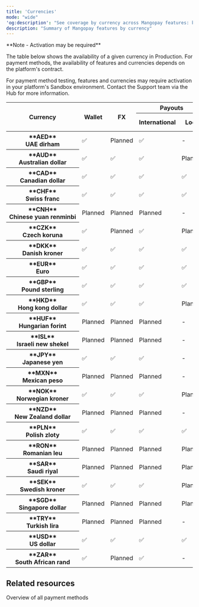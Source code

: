 ```yaml
---
title: 'Currencies'  
mode: "wide"
'og:description': "See coverage by currency across Mangopay features: key payment methods, wallets, payouts, and more."  
description: "Summary of Mangopay features by currency"
---
```


<Note>  
**Note - Activation may be required** 
  
The table below shows the availability of a given currency in Production. For payment methods, the availability of features and currencies depends on the platform's contract.

For payment method testing, features and currencies may require activation in your platform's Sandbox environment. Contact the Support team via the Hub for more information.

</Note>

<table id="currenciesTable">
<thead>
  <tr>
    <th class="header" rowspan="2">Currency</th>
    <th class="header" rowspan="2">Wallet</th>
    <th class="header" rowspan="2">FX</th>
    <th class="header" colspan="2">Payouts</th>
    <th class="header" colspan="5">Card pay-ins</th>
    <th class="header" colspan="4">Banking pay-ins</th>
    <th class="header" colspan="10">APM pay-ins</th>
  </tr>
  <tr>
    <th class="header">International</th>
    <th class="header">Local</th>
    <th class="header">Visa</th>
    <th class="header">Mastercard</th>
    <th class="header">CB</th>
    <th class="header">AMEX</th>
    <th class="header">Maestro</th>
    <th class="header">Bank&nbsp;wire&nbsp;<br/>-&nbsp;Intl.</th>
    <th class="header">Bank&nbsp;wire<br/>-&nbsp;Local</th>
    <th class="header">Virtual IBANs </th>
    <th class="header">Direct debit</th>
    <th class="header">Apple&nbsp;Pay</th>
    <th class="header">BLIK</th>
    <th class="header">Giropay</th>
    <th class="header">Google&nbsp;Pay</th>
    <th class="header">iDEAL</th>
    <th class="header">Klarna</th>
    <th class="header">MB&nbsp;WAY</th>
    <th class="header">Multibanco</th>
    <th class="header">PayPal</th>
    <th class="header">Satispay</th>
  </tr>
</thead>
<tbody>
  <tr>
    <th class="header header-normal-weight">**AED**<br/>UAE&nbsp;dirham</th>
    <td class="content">✅</td>
    <td class="content">Planned</td>
    <td class="content">✅</td>
    <td class="content">-</td>
    <td class="content">✅</td>
    <td class="content">✅</td>
    <td class="content">✅</td>
    <td class="content">-</td>
    <td class="content">-</td>
    <td class="content">✅</td>
    <td class="content">-</td>
    <td class="content">-</td>
    <td class="content">-</td>
    <td class="content">✅</td>
    <td class="content">-</td>
    <td class="content">-</td>
    <td class="content">✅</td>
    <td class="content">-</td>
    <td class="content">-</td>
    <td class="content">-</td>
    <td class="content">-</td>
    <td class="content">-</td>
    <td class="content">-</td>
  </tr>
  <tr>
    <th class="header header-normal-weight">**AUD**<br/>Australian&nbsp;dollar</th>
    <td class="content">✅</td>
    <td class="content">✅</td>
    <td class="content">✅</td>
    <td class="content">Planned</td>
    <td class="content">✅</td>
    <td class="content">✅</td>
    <td class="content">✅</td>
    <td class="content">✅</td>
    <td class="content">-</td>
    <td class="content">✅</td>
    <td class="content">-</td>
    <td class="content">-</td>
    <td class="content">-</td>
    <td class="content">✅</td>
    <td class="content">-</td>
    <td class="content">-</td>
    <td class="content">✅</td>
    <td class="content">-</td>
    <td class="content">-</td>
    <td class="content">-</td>
    <td class="content">-</td>
    <td class="content">-</td>
    <td class="content">-</td>
  </tr>
  <tr>
    <th class="header header-normal-weight">**CAD**<br/>Canadian&nbsp;dollar</th>
    <td class="content">✅</td>
    <td class="content">✅</td>
    <td class="content">✅</td>
    <td class="content">✅</td>
    <td class="content">✅</td>
    <td class="content">✅</td>
    <td class="content">✅</td>
    <td class="content">✅</td>
    <td class="content">-</td>
    <td class="content">✅</td>
    <td class="content">Planned</td>
    <td class="content">Planned</td>
    <td class="content">-</td>
    <td class="content">✅</td>
    <td class="content">-</td>
    <td class="content">-</td>
    <td class="content">✅</td>
    <td class="content">-</td>
    <td class="content">-</td>
    <td class="content">-</td>
    <td class="content">-</td>
    <td class="content">-</td>
    <td class="content">-</td>
  </tr>
  <tr>
    <th class="header header-normal-weight">**CHF**<br/>Swiss&nbsp;franc</th>
    <td class="content">✅</td>
    <td class="content">✅</td>
    <td class="content">✅</td>
    <td class="content">✅</td>
    <td class="content">✅</td>
    <td class="content">✅</td>
    <td class="content">✅</td>
    <td class="content">✅</td>
    <td class="content">-</td>
    <td class="content">✅</td>
    <td class="content">-</td>
    <td class="content">-</td>
    <td class="content">-</td>
    <td class="content">✅</td>
    <td class="content">-</td>
    <td class="content">-</td>
    <td class="content">✅</td>
    <td class="content">-</td>
    <td class="content">✅</td>
    <td class="content">-</td>
    <td class="content">-</td>
    <td class="content">✅</td>
    <td class="content">-</td>
  </tr>
  <tr>
    <th class="header header-normal-weight">**CNH**<br/>Chinese&nbsp;yuan&nbsp;renminbi</th>
    <td class="content">Planned</td>
    <td class="content">Planned</td>
    <td class="content">Planned</td>
    <td class="content">-</td>
    <td class="content">-</td>
    <td class="content">-</td>
    <td class="content">-</td>
    <td class="content">-</td>
    <td class="content">-</td>
    <td class="content">Planned</td>
    <td class="content">-</td>
    <td class="content">-</td>
    <td class="content">-</td>
    <td class="content">-</td>
    <td class="content">-</td>
    <td class="content">-</td>
    <td class="content">-</td>
    <td class="content">-</td>
    <td class="content">-</td>
    <td class="content">-</td>
    <td class="content">-</td>
    <td class="content">-</td>
    <td class="content">-</td>
  </tr>
  <tr>
    <th class="header header-normal-weight">**CZK**<br/>Czech&nbsp;koruna</th>
    <td class="content">✅</td>
    <td class="content">Planned</td>
    <td class="content">✅</td>
    <td class="content">Planned</td>
    <td class="content">✅</td>
    <td class="content">-</td>
    <td class="content">-</td>
    <td class="content">-</td>
    <td class="content">-</td>
    <td class="content">✅</td>
    <td class="content">-</td>
    <td class="content">-</td>
    <td class="content">-</td>
    <td class="content">-</td>
    <td class="content">-</td>
    <td class="content">-</td>
    <td class="content">-</td>
    <td class="content">-</td>
    <td class="content">-</td>
    <td class="content">-</td>
    <td class="content">-</td>
    <td class="content">-</td>
    <td class="content">-</td>
  </tr>
  <tr>
    <th class="header header-normal-weight">**DKK**<br/>Danish&nbsp;kroner</th>
    <td class="content">✅</td>
    <td class="content">✅</td>
    <td class="content">✅</td>
    <td class="content">✅</td>
    <td class="content">✅</td>
    <td class="content">✅</td>
    <td class="content">✅</td>
    <td class="content">✅</td>
    <td class="content">-</td>
    <td class="content">✅</td>
    <td class="content">Planned</td>
    <td class="content">Planned</td>
    <td class="content">-</td>
    <td class="content">✅</td>
    <td class="content">-</td>
    <td class="content">-</td>
    <td class="content">✅</td>
    <td class="content">-</td>
    <td class="content">✅</td>
    <td class="content">-</td>
    <td class="content">-</td>
    <td class="content">-</td>
    <td class="content">-</td>
  </tr>
  <tr>
    <th class="header header-normal-weight">**EUR**<br/>Euro</th>
    <td class="content">✅</td>
    <td class="content">✅</td>
    <td class="content">✅</td>
    <td class="content">✅</td>
    <td class="content">✅</td>
    <td class="content">✅</td>
    <td class="content">✅</td>
    <td class="content">✅</td>
    <td class="content">✅</td>
    <td class="content">✅</td>
    <td class="content">✅</td>
    <td class="content">✅</td>
    <td class="content">✅</td>
    <td class="content">✅</td>
    <td class="content">-</td>
    <td class="content">✅</td>
    <td class="content">✅</td>
    <td class="content">✅</td>
    <td class="content">✅</td>
    <td class="content">✅</td>
    <td class="content">✅</td>
    <td class="content">✅</td>
    <td class="content">✅</td>
  </tr>
  <tr>
    <th class="header header-normal-weight">**GBP**<br/>Pound&nbsp;sterling</th>
    <td class="content">✅</td>
    <td class="content">✅</td>
    <td class="content">✅</td>
    <td class="content">✅</td>
    <td class="content">✅</td>
    <td class="content">✅</td>
    <td class="content">✅</td>
    <td class="content">✅</td>
    <td class="content">-</td>
    <td class="content">✅</td>
    <td class="content">✅</td>
    <td class="content">Planned</td>
    <td class="content">✅</td>
    <td class="content">✅</td>
    <td class="content">-</td>
    <td class="content">-</td>
    <td class="content">✅</td>
    <td class="content">-</td>
    <td class="content">✅</td>
    <td class="content">-</td>
    <td class="content">-</td>
    <td class="content">✅</td>
    <td class="content">-</td>
  </tr>
  <tr>
    <th class="header header-normal-weight">**HKD**<br/>Hong&nbsp;kong&nbsp;dollar</th>
    <td class="content">✅</td>
    <td class="content">✅</td>
    <td class="content">✅</td>
    <td class="content">Planned</td>
    <td class="content">✅</td>
    <td class="content">✅</td>
    <td class="content">✅</td>
    <td class="content">✅</td>
    <td class="content">-</td>
    <td class="content">✅</td>
    <td class="content">-</td>
    <td class="content">-</td>
    <td class="content">-</td>
    <td class="content">✅</td>
    <td class="content">-</td>
    <td class="content">-</td>
    <td class="content">✅</td>
    <td class="content">-</td>
    <td class="content">-</td>
    <td class="content">-</td>
    <td class="content">-</td>
    <td class="content">-</td>
    <td class="content">-</td>
  </tr>
  <tr>
    <th class="header header-normal-weight">**HUF**<br/>Hungarian&nbsp;forint</th>
    <td class="content">Planned</td>
    <td class="content">Planned</td>
    <td class="content">Planned</td>
    <td class="content">-</td>
    <td class="content">-</td>
    <td class="content">-</td>
    <td class="content">-</td>
    <td class="content">-</td>
    <td class="content">-</td>
    <td class="content">Planned</td>
    <td class="content">-</td>
    <td class="content">-</td>
    <td class="content">-</td>
    <td class="content">-</td>
    <td class="content">-</td>
    <td class="content">-</td>
    <td class="content">-</td>
    <td class="content">-</td>
    <td class="content">-</td>
    <td class="content">-</td>
    <td class="content">-</td>
    <td class="content">-</td>
    <td class="content">-</td>
  </tr>
  <tr>
    <th class="header header-normal-weight">**ISL**<br/>Israeli&nbsp;new&nbsp;shekel</th>
    <td class="content">Planned</td>
    <td class="content">Planned</td>
    <td class="content">Planned</td>
    <td class="content">-</td>
    <td class="content">-</td>
    <td class="content">-</td>
    <td class="content">-</td>
    <td class="content">-</td>
    <td class="content">-</td>
    <td class="content">Planned</td>
    <td class="content">-</td>
    <td class="content">-</td>
    <td class="content">-</td>
    <td class="content">-</td>
    <td class="content">-</td>
    <td class="content">-</td>
    <td class="content">-</td>
    <td class="content">-</td>
    <td class="content">-</td>
    <td class="content">-</td>
    <td class="content">-</td>
    <td class="content">-</td>
    <td class="content">-</td>
  </tr>
  <tr>
    <th class="header header-normal-weight">**JPY**<br/>Japanese&nbsp;yen</th>
    <td class="content">✅</td>
    <td class="content">✅</td>
    <td class="content">✅</td>
    <td class="content">-</td>
    <td class="content">✅</td>
    <td class="content">✅</td>
    <td class="content">✅</td>
    <td class="content">✅</td>
    <td class="content">-</td>
    <td class="content">✅</td>
    <td class="content">-</td>
    <td class="content">-</td>
    <td class="content">-</td>
    <td class="content">✅</td>
    <td class="content">-</td>
    <td class="content">-</td>
    <td class="content">✅</td>
    <td class="content">-</td>
    <td class="content">-</td>
    <td class="content">-</td>
    <td class="content">-</td>
    <td class="content">-</td>
    <td class="content">-</td>
  </tr>
  <tr>
    <th class="header header-normal-weight">**MXN**<br/>Mexican&nbsp;peso</th>
    <td class="content">Planned</td>
    <td class="content">Planned</td>
    <td class="content">Planned</td>
    <td class="content">-</td>
    <td class="content">-</td>
    <td class="content">-</td>
    <td class="content">-</td>
    <td class="content">-</td>
    <td class="content">-</td>
    <td class="content">Planned</td>
    <td class="content">-</td>
    <td class="content">-</td>
    <td class="content">-</td>
    <td class="content">-</td>
    <td class="content">-</td>
    <td class="content">-</td>
    <td class="content">-</td>
    <td class="content">-</td>
    <td class="content">-</td>
    <td class="content">-</td>
    <td class="content">-</td>
    <td class="content">-</td>
    <td class="content">-</td>
  </tr>
  <tr>
    <th class="header header-normal-weight">**NOK**<br/>Norwegian&nbsp;kroner</th>
    <td class="content">✅</td>
    <td class="content">✅</td>
    <td class="content">✅</td>
    <td class="content">Planned</td>
    <td class="content">✅</td>
    <td class="content">✅</td>
    <td class="content">✅</td>
    <td class="content">✅</td>
    <td class="content">-</td>
    <td class="content">✅</td>
    <td class="content">-</td>
    <td class="content">-</td>
    <td class="content">-</td>
    <td class="content">✅</td>
    <td class="content">-</td>
    <td class="content">-</td>
    <td class="content">✅</td>
    <td class="content">-</td>
    <td class="content">-</td>
    <td class="content">-</td>
    <td class="content">-</td>
    <td class="content">-</td>
    <td class="content">-</td>
  </tr>
  <tr>
    <th class="header header-normal-weight">**NZD**<br/>New&nbsp;Zealand&nbsp;dollar</th>
    <td class="content">Planned</td>
    <td class="content">Planned</td>
    <td class="content">Planned</td>
    <td class="content">-</td>
    <td class="content">-</td>
    <td class="content">-</td>
    <td class="content">-</td>
    <td class="content">-</td>
    <td class="content">-</td>
    <td class="content">Planned</td>
    <td class="content">-</td>
    <td class="content">-</td>
    <td class="content">-</td>
    <td class="content">-</td>
    <td class="content">-</td>
    <td class="content">-</td>
    <td class="content">-</td>
    <td class="content">-</td>
    <td class="content">-</td>
    <td class="content">-</td>
    <td class="content">-</td>
    <td class="content">-</td>
    <td class="content">-</td>
  </tr>
  <tr>
    <th class="header header-normal-weight">**PLN**<br/>Polish&nbsp;zloty</th>
    <td class="content">✅</td>
    <td class="content">✅</td>
    <td class="content">✅</td>
    <td class="content">✅</td>
    <td class="content">✅</td>
    <td class="content">✅</td>
    <td class="content">✅</td>
    <td class="content">✅</td>
    <td class="content">-</td>
    <td class="content">✅</td>
    <td class="content">Planned</td>
    <td class="content">Planned</td>
    <td class="content">-</td>
    <td class="content">✅</td>
    <td class="content"> ✅</td>
    <td class="content">-</td>
    <td class="content">✅</td>
    <td class="content">-</td>
    <td class="content">✅</td>
    <td class="content">-</td>
    <td class="content">-</td>
    <td class="content">-</td>
    <td class="content">-</td>
  </tr>
  <tr>
    <th class="header header-normal-weight">**RON**<br/>Romanian&nbsp;leu</th>
    <td class="content">Planned</td>
    <td class="content">Planned</td>
    <td class="content">Planned</td>
    <td class="content">Planned</td>
    <td class="content">-</td>
    <td class="content">-</td>
    <td class="content">-</td>
    <td class="content">-</td>
    <td class="content">-</td>
    <td class="content">Planned</td>
    <td class="content">-</td>
    <td class="content">-</td>
    <td class="content">-</td>
    <td class="content">-</td>
    <td class="content">-</td>
    <td class="content">-</td>
    <td class="content">-</td>
    <td class="content">-</td>
    <td class="content">-</td>
    <td class="content">-</td>
    <td class="content">-</td>
    <td class="content">-</td>
    <td class="content">-</td>
  </tr>
  <tr>
    <th class="header header-normal-weight">**SAR**<br/>Saudi&nbsp;riyal</th>
    <td class="content">Planned</td>
    <td class="content">Planned</td>
    <td class="content">Planned</td>
    <td class="content">Planned</td>
    <td class="content">-</td>
    <td class="content">-</td>
    <td class="content">-</td>
    <td class="content">-</td>
    <td class="content">-</td>
    <td class="content">Planned</td>
    <td class="content">-</td>
    <td class="content">-</td>
    <td class="content">-</td>
    <td class="content">-</td>
    <td class="content">-</td>
    <td class="content">-</td>
    <td class="content">-</td>
    <td class="content">-</td>
    <td class="content">-</td>
    <td class="content">-</td>
    <td class="content">-</td>
    <td class="content">-</td>
    <td class="content">-</td>
  </tr>
  <tr>
    <th class="header header-normal-weight">**SEK**<br/>Swedish&nbsp;kroner</th>
    <td class="content">✅</td>
    <td class="content">✅</td>
    <td class="content">✅</td>
    <td class="content">Planned</td>
    <td class="content">✅</td>
    <td class="content">✅</td>
    <td class="content">✅</td>
    <td class="content">✅</td>
    <td class="content">-</td>
    <td class="content">✅</td>
    <td class="content">Planned</td>
    <td class="content">-</td>
    <td class="content">-</td>
    <td class="content">✅</td>
    <td class="content">-</td>
    <td class="content">-</td>
    <td class="content">✅</td>
    <td class="content">-</td>
    <td class="content">✅</td>
    <td class="content">-</td>
    <td class="content">-</td>
    <td class="content">-</td>
    <td class="content">-</td>
  </tr>
  <tr>
    <th class="header header-normal-weight">**SGD**<br/>Singapore&nbsp;dollar</th>
    <td class="content">Planned</td>
    <td class="content">Planned</td>
    <td class="content">Planned</td>
    <td class="content">Planned</td>
    <td class="content">-</td>
    <td class="content">-</td>
    <td class="content">-</td>
    <td class="content">-</td>
    <td class="content">-</td>
    <td class="content">Planned</td>
    <td class="content">-</td>
    <td class="content">-</td>
    <td class="content">-</td>
    <td class="content">-</td>
    <td class="content">-</td>
    <td class="content">-</td>
    <td class="content">-</td>
    <td class="content">-</td>
    <td class="content">-</td>
    <td class="content">-</td>
    <td class="content">-</td>
    <td class="content">-</td>
    <td class="content">-</td>
  </tr>
  <tr>
    <th class="header header-normal-weight">**TRY**<br/>Turkish&nbsp;lira</th>
    <td class="content">Planned</td>
    <td class="content">Planned</td>
    <td class="content">Planned</td>
    <td class="content">-</td>
    <td class="content">-</td>
    <td class="content">-</td>
    <td class="content">-</td>
    <td class="content">-</td>
    <td class="content">-</td>
    <td class="content">Planned</td>
    <td class="content">-</td>
    <td class="content">-</td>
    <td class="content">-</td>
    <td class="content">-</td>
    <td class="content">-</td>
    <td class="content">-</td>
    <td class="content">-</td>
    <td class="content">-</td>
    <td class="content">-</td>
    <td class="content">-</td>
    <td class="content">-</td>
    <td class="content">-</td>
    <td class="content">-</td>
  </tr>
  <tr>
    <th class="header header-normal-weight">**USD**<br/>US&nbsp;dollar</th>
    <td class="content">✅</td>
    <td class="content">✅</td>
    <td class="content">✅</td>
    <td class="content">✅</td>
    <td class="content">✅</td>
    <td class="content">✅</td>
    <td class="content">✅</td>
    <td class="content">✅</td>
    <td class="content">-</td>
    <td class="content">✅</td>
    <td class="content">Planned</td>
    <td class="content">Planned</td>
    <td class="content">-</td>
    <td class="content">✅</td>
    <td class="content">-</td>
    <td class="content">-</td>
    <td class="content">✅</td>
    <td class="content">-</td>
    <td class="content">-</td>
    <td class="content">-</td>
    <td class="content">-</td>
    <td class="content">✅</td>
    <td class="content">-</td>
  </tr>
  <tr>
    <th class="header header-normal-weight">**ZAR**<br/>South&nbsp;African&nbsp;rand</th>
    <td class="content">✅</td>
    <td class="content">Planned</td>
    <td class="content">✅</td>
    <td class="content">-</td>
    <td class="content">✅</td>
    <td class="content">-</td>
    <td class="content">-</td>
    <td class="content">-</td>
    <td class="content">-</td>
    <td class="content">✅</td>
    <td class="content">-</td>
    <td class="content">-</td>
    <td class="content">-</td>
    <td class="content">-</td>
    <td class="content">-</td>
    <td class="content">-</td>
    <td class="content">-</td>
    <td class="content">-</td>
    <td class="content">-</td>
    <td class="content">-</td>
    <td class="content">-</td>
    <td class="content">-</td>
    <td class="content">-</td>
  </tr>
</tbody>
</table>

## Related resources  
<CardGroup cols={2}>

  <Card title="Guide" href="/guides/payment-methods">Overview of all payment methods</Card>  

</CardGroup>